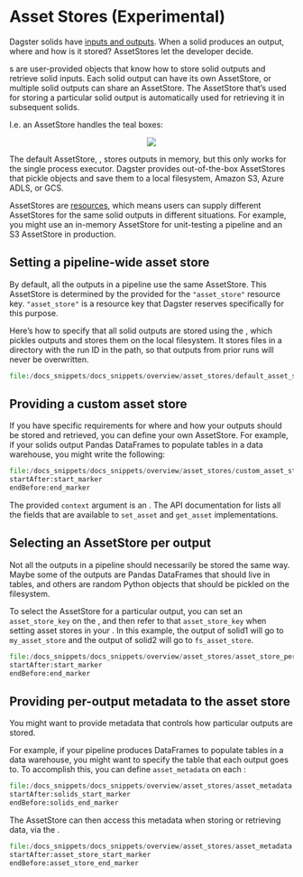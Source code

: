 
<DynamicMetaTags
  title="Asset Stores | Dagster"
  description="Asset Stores determine how to write solid outputs and read solid inputs. "
/>

# Asset Stores (Experimental)

Dagster solids have [inputs and outputs](/overview/solids-pipelines/solids#solid-inputs-and-outputs).  When a solid produces an output, where and how is it stored?  AssetStores let the developer decide.

<PyObject module="dagster" object="AssetStore" />s are user-provided objects that know how to store solid outputs and retrieve solid inputs.  Each solid output can have its own AssetStore, or multiple solid outputs can share an AssetStore.  The AssetStore that’s used for storing a particular solid output is automatically used for retrieving it in subsequent solids.

I.e. an AssetStore handles the teal boxes:

<p align="center">
  <img src="/assets/images/overview/asset-stores/asset-stores.png" />
</p>

The default AssetStore, <PyObject module="dagster" object="mem_asset_store" />, stores outputs in memory, but this only works for the single process executor.  Dagster provides out-of-the-box AssetStores that pickle objects and save them to a local filesystem, Amazon S3, Azure ADLS, or GCS.

AssetStores are [resources](/overview/modes-resources-presets/modes-resources), which means users can supply different AssetStores for the same solid outputs in different situations.  For example, you might use an in-memory AssetStore for unit-testing a pipeline and an S3 AssetStore in production.

## Setting a pipeline-wide asset store

By default, all the outputs in a pipeline use the same AssetStore.  This AssetStore is determined by the <PyObject module="dagster" object="ResourceDefinition" /> provided for the `"asset_store"` resource key.  `"asset_store"` is a resource key that Dagster reserves specifically for this purpose.

Here’s how to specify that all solid outputs are stored using the <PyObject module="dagster" object="fs_asset_store" />, which pickles outputs and stores them on the local filesystem.  It stores files in a directory with the run ID in the path, so that outputs from prior runs will never be overwritten.

```python literalinclude caption=default_asset_store.py
file:/docs_snippets/docs_snippets/overview/asset_stores/default_asset_store.py
```

## Providing a custom asset store

If you have specific requirements for where and how your outputs should be stored and retrieved, you can define your own AssetStore.  For example, if your solids output Pandas DataFrames to populate tables in a data warehouse, you might write the following:

```python literalinclude caption=custom_asset_store.py
file:/docs_snippets/docs_snippets/overview/asset_stores/custom_asset_store.py
startAfter:start_marker
endBefore:end_marker
```

The provided `context` argument is an <PyObject module="dagster" object="AssetStoreContext" />.  The API documentation for <PyObject module="dagster" object="AssetStoreContext" /> lists all the fields that are available to `set_asset` and `get_asset` implementations.

## Selecting an AssetStore per output

Not all the outputs in a pipeline should necessarily be stored the same way.  Maybe some of the outputs are Pandas DataFrames that should live in tables, and others are random Python objects that should be pickled on the filesystem.

To select the AssetStore for a particular output, you can set an `asset_store_key` on the <PyObject module="dagster" object="OutputDefinition" />, and then refer to that `asset_store_key` when setting asset stores in your <PyObject module="dagster" object="ModeDefinition" />.  In this example, the output of solid1 will go to `my_asset_store` and the output of solid2 will go to `fs_asset_store`.

```python literalinclude caption=asset_store_per_output.py
file:/docs_snippets/docs_snippets/overview/asset_stores/asset_store_per_output.py
startAfter:start_marker
endBefore:end_marker
```


## Providing per-output metadata to the asset store

You might want to provide metadata that controls how particular outputs are stored.

For example, if your pipeline produces DataFrames to populate tables in a data warehouse, you might want to specify the table that each output goes to.  To accomplish this, you can define `asset_metadata` on each <PyObject module="dagster" object="OutputDefinition" />:

```python literalinclude caption=asset_metadata.py
file:/docs_snippets/docs_snippets/overview/asset_stores/asset_metadata.py
startAfter:solids_start_marker
endBefore:solids_end_marker
```

The AssetStore can then access this metadata when storing or retrieving data, via the <PyObject module="dagster" object="AssetStoreContext" />.

```python literalinclude caption=asset_metadata.py
file:/docs_snippets/docs_snippets/overview/asset_stores/asset_metadata.py
startAfter:asset_store_start_marker
endBefore:asset_store_end_marker
```
